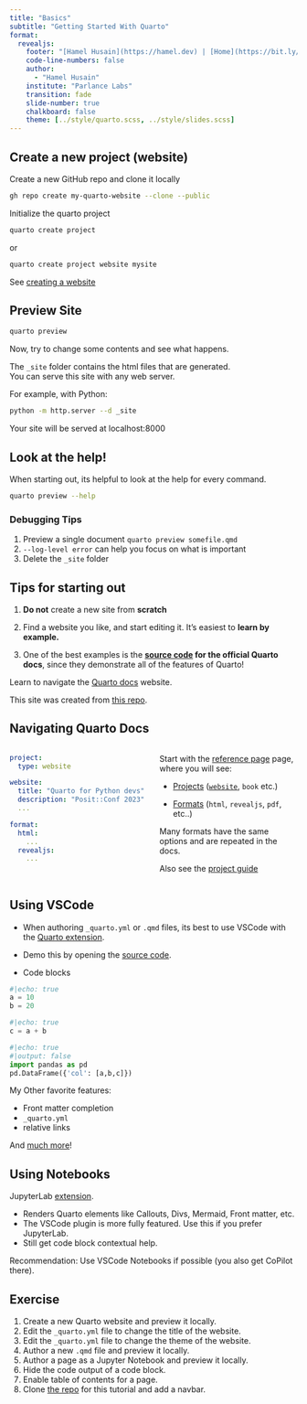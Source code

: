 ```yaml
---
title: "Basics"
subtitle: "Getting Started With Quarto"
format:
  revealjs:
    footer: "[Hamel Husain](https://hamel.dev) | [Home](https://bit.ly/pyquarto)"
    code-line-numbers: false
    author:
      - "Hamel Husain"
    institute: "Parlance Labs"
    transition: fade
    slide-number: true
    chalkboard: false
    theme: [../style/quarto.scss, ../style/slides.scss]
---
```


## Create a new project (website)

::: {.fragment .fade-in-then-semi-out}

Create a new GitHub repo and clone it locally

```bash
gh repo create my-quarto-website --clone --public
```

:::

::: {.fragment .fade-in-then-semi-out}

Initialize the quarto project


```bash
quarto create project
```
:::
::: {.fragment .fade-in-then-semi-out}

or 

```bash
quarto create project website mysite
```
:::

:::aside
See [creating a website](https://quarto.org/docs/websites/)
:::

## Preview Site

::: {.fragment .fade-in-then-semi-out}
```bash
quarto preview
```
:::

::: {.fragment .fade-in-then-semi-out}
Now, try to change some contents and see what happens.
:::

::: {.fragment .fade-in-then-semi-out}
The `_site` folder contains the html files that are generated.  
You can serve this site with any web server.
:::
::: {.fragment .fade-in-then-semi-out}
For example, with Python:

```bash
python -m http.server --d _site
```
Your site will be served at localhost:8000
:::

## Look at the help!

When starting out, its helpful to look at the help for every command.

```bash
quarto preview --help
```

:::{.fragment .fade-in-then-semi-out}

:::{.callout-tip}
### Debugging Tips
1. Preview a single document `quarto preview somefile.qmd`
2. ` --log-level error` can help you focus on what is important
3. Delete the `_site` folder
:::

:::

## Tips for starting out

:::{.fragment .fade-in-then-semi-out}
1. **Do not** create a new site from **scratch**
:::

:::{.fragment .fade-in-then-semi-out}
2. Find a website you like, and start editing it.  It's easiest to **learn by example.**
:::

:::{.fragment .fade-in-then-semi-out}
3. One of the best examples is the **[source code](https://github.com/quarto-dev/quarto-web) for the official Quarto docs**, since they demonstrate all of the features of Quarto!
:::

:::{.fragment .fade-in-then-semi-out}
Learn to navigate the [Quarto docs](https://quarto.org/docs/) website.

:::aside
This site was created from [this repo](https://github.com/asa-quarto/website).
:::

:::

## Navigating Quarto Docs

::: columns
:::: {.column width="50%"}
```.yaml
project:
  type: website

website:
  title: "Quarto for Python devs"
  description: "Posit::Conf 2023"
  ...

format:
  html:
    ...
  revealjs: 
    ...
```
:::

:::: {.column width="50%"}

Start with the [reference page](https://quarto.org/docs/reference/) page, where you will see:


:::{.fragment .fade-in-then-semi-out}
- [Projects](https://quarto.org/docs/reference/projects/options.html) ([`website`](https://quarto.org/docs/reference/projects/websites.html), `book` etc.)
:::

:::{.fragment .fade-in-then-semi-out}
- [Formats](https://quarto.org/docs/reference/formats/html.html) (`html`, `revealjs`, `pdf`, etc..)  

:::{.callout-tip}
Many formats have the same options and are repeated in the docs.
:::

:::

:::{.fragment .fade-in-then-semi-out}
Also see the [project guide](https://quarto.org/docs/projects/quarto-projects.html)
:::

:::
:::

## Using VSCode {.smaller}

- When authoring `_quarto.yml` or `.qmd` files, its best to use VSCode with the [Quarto extension](https://quarto.org/docs/tools/vscode.html).

- Demo this by opening the [source code](https://github.com/hamelsmu/posit-python-quarto/blob/main/3_basics/3-basics.qmd).

- Code blocks

```python
#|echo: true
a = 10
b = 20
```

```python
#|echo: true
c = a + b
```

```python
#|echo: true
#|output: false
import pandas as pd
pd.DataFrame({'col': [a,b,c]})
```

My Other favorite features:

- Front matter completion
- `_quarto.yml`
- relative links

And [much more](https://marketplace.visualstudio.com/items?itemName=quarto.quarto)!

## Using Notebooks

JupyterLab [extension](https://quarto.org/docs/tools/jupyter-lab-extension.html).

- Renders Quarto elements like Callouts, Divs, Mermaid, Front matter, etc. 
- The VSCode plugin is more fully featured.  Use this if you prefer JupyterLab.
- Still get code block contextual help.

Recommendation: Use VSCode Notebooks if possible (you also get CoPilot there).

## Exercise

1. Create a new Quarto website and preview it locally.
2. Edit the `_quarto.yml` file to change the title of the website.
3. Edit the `_quarto.yml` file to change the theme of the website.
4. Author a new `.qmd` file and preview it locally.
5. Author a page as a Jupyter Notebook and preview it locally.
6. Hide the code output of a code block.
7. Enable table of contents for a page.
8. Clone [the repo](https://github.com/hamelsmu/posit-python-quarto) for this tutorial and add a navbar.
